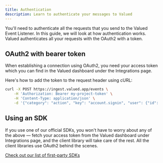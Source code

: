 ```yaml
---
title: Authentication
description: Learn to authenticate your messages to Valued
---
```


You'll need to authenticate all the requests that you send to the Valued Event Listener. In this guide, we will look at how authentication works. Valued authenticates all your requests with the OAuth2 with a token. 

## OAuth2 with bearer token

When establishing a connection using OAuth2, you need your access token which you can find in the Valued dashboard under the Integrations page. 

Here's how to add the token to the request header using cURL:

```bash
curl -X POST https://ingest.valued.app/events \
    -H 'Authorization: Bearer my-project-token' \
    -H 'Content-Type: application/json' \
    -d '{"category": "action", "key": "account.signin", "user": {"id": 123}}'
```

## Using an SDK

If you use one of our official SDKs, you won't have to worry about any of the above — fetch your access token from the Valued dashboard under Integrations page, and the client library will take care of the rest. All the client libraries use OAuth2 behind the scenes.

[Check out our list of first-party SDKs](/guides/sdks)
